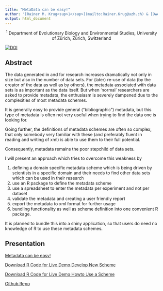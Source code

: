 ```yaml
---
title: "MetaData can be easy!"
author: "[Rainer M. Krug<sup>1</sup>](mailto:Rainer.Krug@uzh.ch) & [Owen L. Petchey<sup>1</sup>](mailto:Owen.Petchey@uzh.ch)"
output: html_document
---
```


<p align="center"><sup>1</sup> Department of Evolutionary Biology and Environmental Studies, University of Zürich, Zürich, Switzerland</p>

[![DOI](https://zenodo.org/badge/DOI/10.5281/zenodo.3386062.svg)](https://doi.org/10.5281/zenodo.3386062)

## Abstract

The data generated in and for research increases dramatically not only in size but also in the number of data sets. For (later) re-use of data (by the creator of the data as well as by others), the metadata associated with data sets is as important as the data itself. But when ‘normal' researchers are asked to provide metadata, the enthusiasm is severely dampened due to the complexities of most metadata schemes.

It is generally easy to provide general (“bibliographic”) metadata, but this type of metadata is often not very useful when trying to find the data one is looking for.

Going further, the definitions of metadata schemes are often so complex, that only somebody very familiar with these (and preferably fluent in reading and writing of xml) is able to use them to their full potential.

Consequently, metadata remains the poor stepchild of data sets.

I will present an approach which tries to overcome this weakness by

1. defining a domain specific metadata scheme which is being driven by scientists in a specific domain and their needs to find other data sets which can be used in their research
2. use an R package to define the metadata scheme
3. use a spreadsheet to enter the metadata per experiment and not per dataset
4. validate the metadata and creating a user friendly report
5. export the metadata to xml format for further usage
6. bundling functionality as well as scheme definition into one convenient R package.

It is planned to bundle this into a shiny application, so that users do need no knowledge of R to use these metadata schemes.

## Presentation

<a href="./MetadataCanBeEasy_RMKrug.html" target="_blank">Metadata can be easy!</a>

[Download R Code for Live Demo Develop New Scheme](./LiveDemo_NewScheme.R)

[Download R Code for Live Demo Howto Use a Scheme](./LiveDemo_UseScheme.R)

<a href="https://github.com/rkrug/GFO_2019" target="_blank">Github Repo</a>
